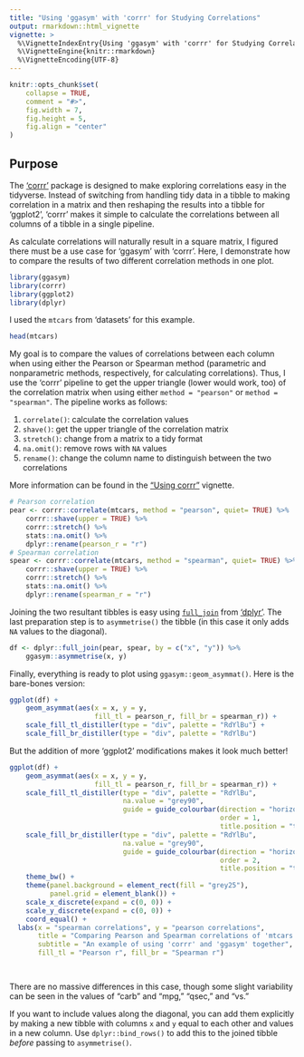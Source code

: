 ```yaml
---
title: "Using 'ggasym' with 'corrr' for Studying Correlations"
output: rmarkdown::html_vignette
vignette: >
  %\VignetteIndexEntry{Using 'ggasym' with 'corrr' for Studying Correlations}
  %\VignetteEngine{knitr::rmarkdown}
  %\VignetteEncoding{UTF-8}
---
```


```r
knitr::opts_chunk$set(
    collapse = TRUE,
    comment = "#>",
    fig.width = 7,
    fig.height = 5,
    fig.align = "center"
)
```

## Purpose

The ['corrr'](https://cran.r-project.org/web/packages/corrr/index.html) package is designed to make exploring correlations easy in the tidyverse. Instead of switching from handling tidy data in a tibble to making correlation in a matrix and then reshaping the results into a tibble for 'ggplot2', 'corrr' makes it simple to calculate the correlations between all columns of a tibble in a single pipeline.

As calculate correlations will naturally result in a square matrix, I figured there must be a use case for 'ggasym' with 'corrr'. Here, I demonstrate how to compare the results of two different correlation methods in one plot.


```r
library(ggasym)
library(corrr)
library(ggplot2)
library(dplyr)
```

I used the `mtcars` from 'datasets' for this example.

```r
head(mtcars)
```

My goal is to compare the values of correlations between each column when using either the Pearson or Spearman method (parametric and nonparametric methods, respectively, for calculating correlations). Thus, I use the 'corrr' pipeline to get the upper triangle (lower would work, too) of the correlation matrix when using either `method = "pearson"` or `method = "spearman"`. The pipeline works as follows:

1. `correlate()`: calculate the correlation values
2. `shave()`: get the upper triangle of the correlation matrix
3. `stretch()`: change from a matrix to a tidy format
4. `na.omit()`: remove rows with `NA` values
5. `rename()`: change the column name to distinguish between the two correlations

More information can be found in the ["Using corrr"](https://cran.r-project.org/web/packages/corrr/vignettes/using-corrr.html) vignette.

```r
# Pearson correlation
pear <- corrr::correlate(mtcars, method = "pearson", quiet= TRUE) %>%
    corrr::shave(upper = TRUE) %>% 
    corrr::stretch() %>%
    stats::na.omit() %>% 
    dplyr::rename(pearson_r = "r")
# Spearman correlation
spear <- corrr::correlate(mtcars, method = "spearman", quiet= TRUE) %>%
    corrr::shave(upper = TRUE) %>%
    corrr::stretch() %>% 
    stats::na.omit() %>% 
    dplyr::rename(spearman_r = "r")
```

Joining the two resultant tibbles is easy using [`full_join`](https://dplyr.tidyverse.org/reference/join.html) from ['dplyr'](https://dplyr.tidyverse.org/index.html). The last preparation step is to `asymmetrise()` the tibble (in this case it only adds `NA` values to the diagonal).

```r
df <- dplyr::full_join(pear, spear, by = c("x", "y")) %>%
    ggasym::asymmetrise(x, y)
```

Finally, everything is ready to plot using `ggasym::geom_asymmat()`. Here is the bare-bones version:

```r
ggplot(df) +
    geom_asymmat(aes(x = x, y = y,
                     fill_tl = pearson_r, fill_br = spearman_r)) +
    scale_fill_tl_distiller(type = "div", palette = "RdYlBu") +
    scale_fill_br_distiller(type = "div", palette = "RdYlBu")
```

But the addition of more 'ggplot2' modifications makes it look much better!

```r
ggplot(df) +
    geom_asymmat(aes(x = x, y = y,
                     fill_tl = pearson_r, fill_br = spearman_r)) +
    scale_fill_tl_distiller(type = "div", palette = "RdYlBu",
                            na.value = "grey90",
                            guide = guide_colourbar(direction = "horizontal",
                                                    order = 1,
                                                    title.position = "top")) +
    scale_fill_br_distiller(type = "div", palette = "RdYlBu",
                            na.value = "grey90",
                            guide = guide_colourbar(direction = "horizontal",
                                                    order = 2,
                                                    title.position = "top")) +
    theme_bw() +
    theme(panel.background = element_rect(fill = "grey25"),
          panel.grid = element_blank()) +
    scale_x_discrete(expand = c(0, 0)) +
    scale_y_discrete(expand = c(0, 0)) +
    coord_equal() +
  labs(x = "spearman correlations", y = "pearson correlations",
       title = "Comparing Pearson and Spearman correlations of 'mtcars'",
       subtitle = "An example of using 'corrr' and 'ggasym' together",
       fill_tl = "Pearson r", fill_br = "Spearman r")

  
```

There are no massive differences in this case, though some slight variability can be seen in the values of "carb" and "mpg," "qsec," and "vs."

If you want to include values along the diagonal, you can add them explicitly by making a new tibble with columns `x` and `y` equal to each other and values in a new column. Use `dplyr::bind_rows()` to add this to the joined tibble *before* passing to `asymmetrise()`.
